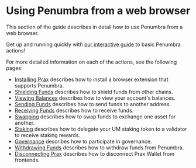 
# Using Penumbra from a web browser

This section of the guide describes in detail how to use Penumbra from a web browser.

<Callout type="info" emoji="ℹ️">Get up and running quickly with [our interactive guide](/quickstart) to basic Penumbra actions!</Callout>

For more detailed information on each of the actions, see the following pages:

* [Installing Prax](./prax.mdx) describes how to install a browser extension that supports Penumbra.
* [Shielding Funds](./ibc-transfers.mdx) describes how to shield funds from other chains.
* [Viewing Balances](./balances.mdx) describes how to view your account's balances.
* [Sending Funds](./send.mdx) describes how to send funds to another address.
* [Receiving Funds](./receive.mdx) describes how to receive funds.
* [Swapping](./swap.mdx) describes how to swap funds to exchange one asset for another.
* [Staking](./stake.mdx) describes how to delegate your UM staking token to a validator to receive staking rewards.
* [Governance](./vote.mdx) describes how to participate in governance.
* [Withdrawing Funds](./withdraw.mdx) describes how to withdraw funds from Penumbra.
* [Disconnecting Prax](./disconnect.mdx) describes how to disconnect Prax Wallet from frontends.
